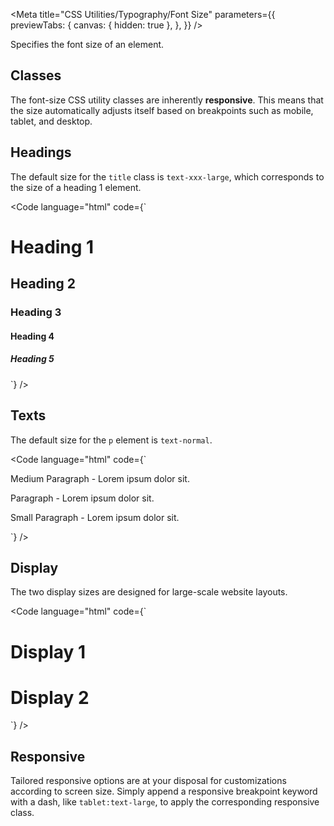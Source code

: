 
<Meta
  title="CSS Utilities/Typography/Font Size"
  parameters={{
    previewTabs: {
      canvas: { hidden: true },
    },
  }}
/>

<Banner label="Font Size" section="CSS Utilities" color="yellow" puzzle />

<Lead>Specifies the font size of an element.</Lead>

## Classes

The font-size CSS utility classes are inherently **responsive**. This means that the size automatically adjusts itself based on breakpoints such as mobile, tablet, and desktop.

<CssTypographySize />

## Headings

The default size for the `title` class is `text-xxx-large`, which corresponds to the size of a heading 1 element.

<Code language="html" code={`
<h1 class="title">Heading 1</h1>
<h2 class="title text-xx-large">Heading 2</h2>
<h3 class="title text-x-large">Heading 3</h3>
<h4 class="title text-large">Heading 4</h4>
<h5 class="title text-normal">Heading 5</h5>
`} />

## Texts

The default size for the `p` element is `text-normal`.

<Code language="html" code={`
<p class="text-medium">Medium Paragraph - Lorem ipsum dolor sit.</p>
<p>Paragraph - Lorem ipsum dolor sit.</p>
<p class="text-small">Small Paragraph - Lorem ipsum dolor sit.</p>
`} />

## Display

The two display sizes are designed for large-scale website layouts.

<Code language="html" code={`
<h1 class="title text-xxxxx-large">Display 1</h1>
<h1 class="subtitle text-xxxx-large">Display 2</h1>
`} />

## Responsive

Tailored responsive options are at your disposal for customizations according to screen size.
Simply append a responsive breakpoint keyword with a dash, like `tablet:text-large`, to apply the corresponding responsive class.

<CssResponsiveTable />

<Footer>
  <LinkCards>
    <LinkCard
      pageTitle="Foundation/Typography"
      description="Baloise Create is the corporate typeface. Its clear appearance underlines the modern and future-oriented brand expression."
    />
    <LinkCard
      pageTitle="Tokens/Overview"
      description="Design tokens serve as the definitive source for naming and storing design choices."
    />
  </LinkCards>
</Footer>
